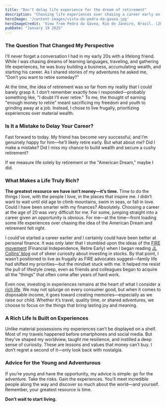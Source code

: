 ```yaml
---
title: "Don’t delay life experience for the dream of retirement"
description: "Choosing life experiences over chasing a career early on served me better—prioritizing time, adventure, and meaning can lead to a rich life."
heroImage: '/content-images/vista-da-pedra-da-gavea.jpg'
heroImageCredit: 'View from Pedra da Gávea, Rio de Janeiro, Brazil. (2002)'
pubDate: "January 19 2025"
---
```

### The Question That Changed My Perspective
I’ll never forget a conversation I had in my early 20s with a lifelong friend. While I was chasing dreams of learning languages, traveling, and gathering life experiences, he was busy building a business, accumulating wealth, and starting his career. As I shared stories of my adventures he asked me, "Don’t you want to retire someday?"

At the time, the idea of retirement was so far from my reality that I could barely grasp it. I don’t remember exactly how I responded—probably something like, "I doubt I’ll ever retire." To me, the thought of earning "enough money to retire" meant sacrificing my freedom and youth to grinding away at a job. Instead, I chose to live frugally, prioritizing experiences over material wealth.

### Is It a Mistake to Delay Your Career?
Fast forward to today. My friend has become very successful, and I’m genuinely happy for him—he’ll likely retire early. But what about me? Did I make a mistake? Did I miss my chance to build wealth and secure a cushy retirement?

If we measure life solely by retirement or the "American Dream," maybe I did.

### What Makes a Life Truly Rich?
**The greatest resource we have isn’t money—it’s time.** Time to do the things I love, with the people I love, in the places that inspire me. I didn’t want to wait until old age to climb mountains, swim in seas, or fall in love. Could I have been smarter with my finances? Absolutely. Choosing a career at the age of 20 was very difficult for me. For some, jumping straight into a career given an opportunity is obvious. For me—at the time—front loading some life experiences over chasing the idea of the American Dream and retirement felt right.

I could’ve started a career earlier and I certainly could have been better at personal finance. It was only later that I stumbled upon the ideas of the [FIRE movement](https://www.investopedia.com/terms/f/financial-independence-retire-early-fire.asp) (Financial Independence, Retire Early) when I began reading [JL Collins’ blog](https://jlcollinsnh.com/stock-series/) out of sheer curiosity about investing in stocks. By that point, I wasn’t positioned to live as frugally as FIRE advocates suggest—family life had shifted my priorities—but the mindset stuck with me. It helped me resist the pull of lifestyle creep, even as friends and colleagues began to acquire all the "things" that often come after years of hard work.

Even now, investing in experiences remains at the heart of what I consider a [rich life](https://youtu.be/ORqd9QAC8OY?si=aHscPnfDe1W2ON-i&t=186). We may not splurge on every consumer good, but when it comes to disposable income, it goes toward creating memories—especially as we raise our child. Whether it’s travel, quality time, or shared adventures, we choose to focus on the things that bring lasting joy and meaning.

### A Rich Life Is Built on Experiences
Unlike material possessions my experiences can’t be displayed on a shelf. Most of my travels happened before smartphones and social media. But they’ve shaped my worldview, taught me resilience, and instilled a deep sense of curiosity. These are lessons and values that money can’t buy. I don’t regret a second of it—only look back with nostalgia.

### Advice for the Young and Adventurous
If you’re young and have the opportunity, my advice is simple: go for the adventure. Take the risks. Gain the experiences. You’ll meet incredible people along the way and discover so much about the world—and yourself. Remember, your greatest resource is time.

**Don’t wait to start living.**